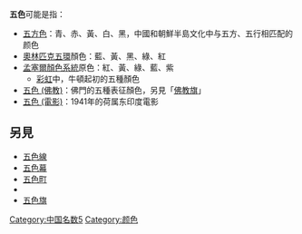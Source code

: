 '''五色'''可能是指：

*[[五方色|五方色]]：青、赤、黃、白、黑，中國和朝鮮半島文化中与五方、五行相匹配的颜色
*[[奧林匹克五環|奧林匹克五環]]顏色：藍、黃、黑、綠、紅
*[[孟塞爾顏色系統|孟塞爾顏色系統]]原色：紅、黃、綠、藍、紫
**[[彩虹|彩虹]]中，牛頓起初的五種顏色
*[[五色_(佛教)|五色 (佛教)]]：佛門的五種表征顏色，另見「[[佛教旗|佛教旗]]」
*[[五色_(電影)|五色 (電影)]]：1941年的荷属东印度電影

==另見==
*[[五色線|五色線]]
*[[五色幕|五色幕]]
*[[五色町|五色町]]
*{{tsl|ja|五色沼}}
*[[五色旗|五色旗]]

{{消歧義|五W|Cat=二字消歧义}}

[[Category:中国名数5|Category:中国名数5]]
[[Category:颜色|Category:颜色]]